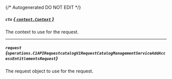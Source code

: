{/* Autogenerated DO NOT EDIT  */}

##### `ctx` [*{ `context.Context` }*](https://pkg.go.dev/context#Context)
The context to use for the request.

---
##### `request` *{`operations.C1APIRequestcatalogV1RequestCatalogManagementServiceAddAccessEntitlementsRequest`}*
The request object to use for the request.
<Collapsible openLabel={Labels.showProperties} closeLabel={Labels.hideProperties}>
    <C1APIRequestcatalogV1RequestCatalogManagementServiceAddAccessEntitlementsRequest/>
</Collapsible>


